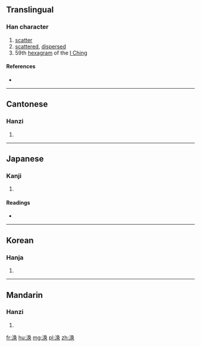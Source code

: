 {{also|渙}}
==Translingual==

===Han character===
{{Han char|rn=85|rad=水|as=07|sn=10|four=|canj=水弓月大 (ENBK), X水弓月大 (XENBK)}}

# [[scatter]]
# [[scattered]], [[dispersed]]
# 59th [[hexagram]] of the [[I Ching]]

====References====
* {{Han ref|kx=0627.311|hdz=31631.010|uh=6DA3|ud=28067}}

----

==Cantonese==

===Hanzi===
{{yue-hanzi|jyut=|y=wun6|tra=渙}}

# {{defn|lang=yue|sort=水07}}

----

==Japanese==

===Kanji===
{{ja-kanji|grade=|rs=水07}}

# {{defn|lang=ja|sort=水07}}

====Readings====
* {{ja-readings|on=[[かん]] (kan)|kun=[[あきらか]] (akiraka)}}

----

==Korean==

===Hanja===
{{ko-hanja|hangeul=환|eumhun=|rv=hwan|mr=hwan|y=hwan}}

# {{defn|lang=ko|sort=水07}}

----

==Mandarin==

===Hanzi===
{{cmn-hanzi|tra=渙|pin=[[huàn]] ([[huan4]])|wg=huan<sup>4</sup>}}

# {{defn|lang=cmn|sort=水07}}

[[fr:涣]]
[[hu:涣]]
[[mg:涣]]
[[pl:涣]]
[[zh:涣]]